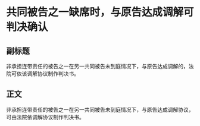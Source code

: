 # 共同被告之一缺席时，与原告达成调解可判决确认
## 副标题
非承担连带责任的被告之一在另一共同被告未到庭情况下，与原告达成调解的，法院可依该调解协议制作判决书。
## 正文
非承担连带责任的被告之一在另一共同被告未到庭情况下，与原告达成调解协议，可由法院依调解协议制作判决书。